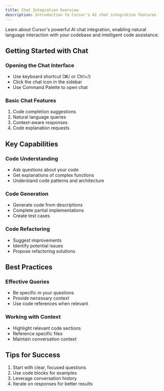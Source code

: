 ```yaml
---
title: Chat Integration Overview
description: Introduction to Cursor's AI chat integration features
---
```


Learn about Cursor's powerful AI chat integration, enabling natural language interaction with your codebase and intelligent code assistance.

## Getting Started with Chat

### Opening the Chat Interface

- Use keyboard shortcut (⌘/ or Ctrl+/)
- Click the chat icon in the sidebar
- Use Command Palette to open chat

### Basic Chat Features

1. Code completion suggestions
2. Natural language queries
3. Context-aware responses
4. Code explanation requests

## Key Capabilities

### Code Understanding

- Ask questions about your code
- Get explanations of complex functions
- Understand code patterns and architecture

### Code Generation

- Generate code from descriptions
- Complete partial implementations
- Create test cases

### Code Refactoring

- Suggest improvements
- Identify potential issues
- Propose refactoring solutions

## Best Practices

### Effective Queries

- Be specific in your questions
- Provide necessary context
- Use code references when relevant

### Working with Context

- Highlight relevant code sections
- Reference specific files
- Maintain conversation context

## Tips for Success

1. Start with clear, focused questions
2. Use code blocks for examples
3. Leverage conversation history
4. Iterate on responses for better results
